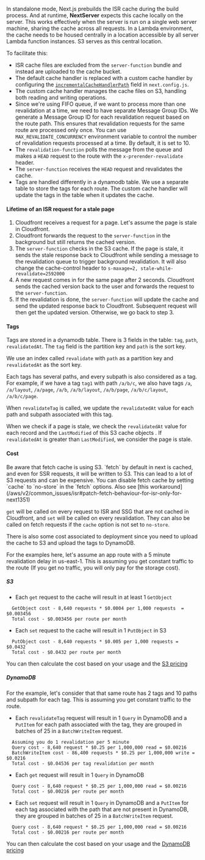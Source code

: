 
In standalone mode, Next.js prebuilds the ISR cache during the build process. And at runtime, **NextServer** expects this cache locally on the server. This works effectively when the server is run on a single web server machine, sharing the cache across all requests. In a Lambda environment, the cache needs to be housed centrally in a location accessible by all server Lambda function instances. S3 serves as this central location.

To facilitate this:

- ISR cache files are excluded from the `server-function` bundle and instead are uploaded to the cache bucket.
- The default cache handler is replaced with a custom cache handler by configuring the [`incrementalCacheHandlerPath`](https://nextjs.org/docs/app/api-reference/next-config-js/incrementalCacheHandlerPath) field in `next.config.js`.
- The custom cache handler manages the cache files on S3, handling both reading and writing operations.
- Since we're using FIFO queue, if we want to process more than one revalidation at a time, we need to have separate Message Group IDs. We generate a Message Group ID for each revalidation request based on the route path. This ensures that revalidation requests for the same route are processed only once. You can use `MAX_REVALIDATE_CONCURRENCY` environment variable to control the number of revalidation requests processed at a time. By default, it is set to 10.
- The `revalidation-function` polls the message from the queue and makes a `HEAD` request to the route with the `x-prerender-revalidate` header.
- The `server-function` receives the `HEAD` request and revalidates the cache.
- Tags are handled differently in a dynamodb table. We use a separate table to store the tags for each route. The custom cache handler will update the tags in the table when it updates the cache.

#### Lifetime of an ISR request for a stale page

1. Cloudfront receives a request for a page. Let's assume the page is stale in Cloudfront.
2. Cloudfront forwards the request to the `server-function` in the background but still returns the cached version.
3. The `server-function` checks in the S3 cache. If the page is stale, it sends the stale response back to Cloudfront while sending a message to the revalidation queue to trigger background revalidation. It will also change the cache-control header to `s-maxage=2, stale-while-revalidate=2592000`
4. A new request comes in for the same page after 2 seconds. Cloudfront sends the cached version back to the user and forwards the request to the `server-function`.
5. If the revalidation is done, the `server-function` will update the cache and send the updated response back to Cloudfront. Subsequent request will then get the updated version. Otherwise, we go back to step 3.

#### Tags

Tags are stored in a dynamodb table.
There is 3 fields in the table: `tag`, `path`, `revalidatedAt`. The `tag` field is the partition key and `path` is the sort key.

We use an index called `revalidate` with `path` as a partition key and `revalidatedAt` as the sort key.

Each tags has several paths, and every subpath is also considered as a tag. For example, if we have a tag `tag1` with path `/a/b/c`, we also have tags `/a`, `/a/layout`, `/a/page`, `/a/b`, `/a/b/layout`, `/a/b/page`, `/a/b/c/layout`, `/a/b/c/page`.

When `revalidateTag` is called, we update the `revalidatedAt` value for each path and subpath associated with this tag.

When we check if a page is stale, we check the `revalidatedAt` value for each record and the `LastModified` of this S3 cache objects . If `revalidatedAt` is greater than `LastModified`, we consider the page is stale.

#### Cost

<Callout type="warning" emoji="⚠️">
  Be aware that fetch cache is using S3. `fetch` by default in next is cached, and even for SSR requests, it
  will be written to S3. This can lead to a lot of S3 requests and can be expensive. You can disable fetch
  cache by setting `cache` to `no-store` in the `fetch` options. Also see [this
  workaround](/aws/v2/common_issues/isr#patch-fetch-behaviour-for-isr-only-for-next1351)
</Callout>

`get` will be called on every request to ISR and SSG that are not cached in Cloudfront, and `set` will be called on every revalidation.
They can also be called on fetch requests if the `cache` option is not set to `no-store`.

There is also some cost associated to deployment since you need to upload the cache to S3 and upload the tags to DynamoDB.

For the examples here, let's assume an app route with a 5 minute revalidation delay in us-east-1. This is assuming you get constant traffic to the route (If you get no traffic, you will only pay for the storage cost).

##### S3

- Each `get` request to the cache will result in at least 1 `GetObject`

```
  GetObject cost - 8,640 requests * $0.0004 per 1,000 requests  = $0.003456
  Total cost - $0.003456 per route per month
```

- Each `set` request to the cache will result in 1 `PutObject` in S3

```
  PutObject cost - 8,640 requests * $0.005 per 1,000 requests = $0.0432
  Total cost - $0.0432 per route per month
```

You can then calculate the cost based on your usage and the [S3 pricing](https://aws.amazon.com/s3/pricing/)

##### DynamoDB

For the example, let's consider that that same route has 2 tags and 10 paths and subpath for each tag. This is assuming you get constant traffic to the route.

- Each `revalidateTag` request will result in 1 `Query` in DynamoDB and a `PutItem` for each path associated with the tag, they are grouped in batches of 25 in a `BatchWriteItem` request.

```
  Assuming you do 1 revalidation per 5 minute
  Query cost - 8,640 request * $0.25 per 1,000,000 read = $0.00216
  BatchWriteItem cost - 86,400 requests * $0.25 per 1,000,000 write = $0.0216
  Total cost - $0.04536 per tag revalidation per month
```

- Each `get` request will result in 1 `Query` in DynamoDB

```
  Query cost - 8,640 request * $0.25 per 1,000,000 read = $0.00216
  Total cost - $0.00216 per route per month
```

- Each `set` request will result in 1 `Query` in DynamoDB and a `PutItem` for each tag associated with the path that are not present in DynamoDB, they are grouped in batches of 25 in a `BatchWriteItem` request.

```
  Query cost - 8,640 request * $0.25 per 1,000,000 read = $0.00216
  Total cost - $0.00216 per route per month
```

You can then calculate the cost based on your usage and the [DynamoDB pricing](https://aws.amazon.com/dynamodb/pricing/)
